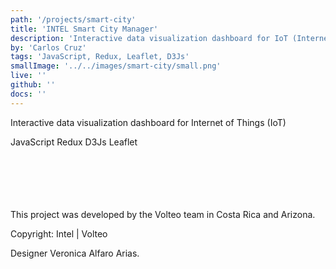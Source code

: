 ```yaml
---
path: '/projects/smart-city'
title: 'INTEL Smart City Manager'
description: 'Interactive data visualization dashboard for IoT (Internet of Things)'
by: 'Carlos Cruz'
tags: 'JavaScript, Redux, Leaflet, D3Js'
smallImage: '../../images/smart-city/small.png'
live: ''
github: ''
docs: ''
---
```




Interactive data visualization dashboard for Internet of Things (IoT)


<TagContainer>
  <Tag>JavaScript</Tag>
  <Tag>Redux</Tag>
  <Tag>D3Js</Tag>
  <Tag>Leaflet</Tag>
</TagContainer>

<br>
</br>
<br>
</br>

<Slider dots infinite slidesToShow={1} slidesToScroll={1}>
  <div>
      <ImageMDX src="smt-show-0.png" alt="ore" />
  </div>
  <div>
      <ImageMDX src="smt-show-1.png" alt="ore" />
  </div>
</Slider>

<br>
</br>

This project was developed by the Volteo team in Costa Rica and Arizona. 

Copyright:  Intel | Volteo

Designer Veronica Alfaro Arias.
